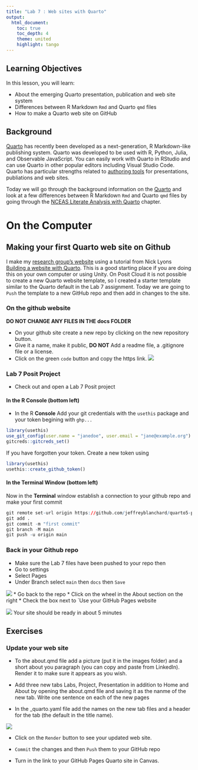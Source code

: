 ```yaml
---
title: "Lab 7 : Web sites with Quarto"
output:
  html_document:
    toc: true
    toc_depth: 4
    theme: united
    highlight: tango
---
```


## Learning Objectives

In this lesson, you will learn:

- About the emerging Quarto presentation, publication and web site system
- Differences between R Markdown `Rmd` and Quarto `qmd` files
- How to make a Quarto web site on GitHub

## Background

[Quarto](https://quarto.org/) has recently been developed as a next-generation, R Markdown-like publishing system. Quarto was developed to be used with R, Python, Julia, and Observable JavaScript. You can easily work with Quarto in RStudio and can use Quarto in other popular editors including Visual Studio Code. Quarto has particular strengths related to [authoring tools](https://quarto.org/docs/guide/) for presentations, publiations and web sites. 

Today we will go through the background information on the [Quarto](https://quarto.org/) and look at a few differences between R Markdown `Rmd` and Quarto `qmd` files by going through the [NCEAS Literate Analysis with Quarto](https://learning.nceas.ucsb.edu/2023-10-coreR/session_04.html) chapter.


# On the Computer

## Making your first Quarto web site on Github

I make my [research group's website](https://jeffreyblanchard.github.io/lab/) using a tutorial from Nick Lyons [Building a website with Quarto](https://nceas.github.io/scicomp.github.io/tutorials.html#building-a-website-with-quarto). This is a good starting place if you are doing this on your own computer or using Unity. On Posit Cloud it is not possible to create a new Quarto website template, so I created a starter template similar to the Quarto default in the Lab 7 assignment. Today we are going to `Push` the template to a new GitHub repo and then add in changes to the site.

###  On the github website

__DO NOT CHANGE ANY FILES IN THE docs FOLDER__

* On your github site create a new repo by clicking on the new repository button.
* Give it a name, make it public, __DO NOT__ Add a readme file, a .gitignore file or a license.
* Click on the green `code` button and copy the https link.
![](images/lab5/green_code_button.png)

### Lab 7 Posit Project
* Check out and open a Lab 7 Posit project

#### In the R Console (bottom left)
* In the R __Console__ Add your git credentials with the `usethis` package and your token begining with `ghp...`

```r
library(usethis)
use_git_config(user.name = "janedoe", user.email = "jane@example.org")
gitcreds::gitcreds_set() 
```

If you have forgotten your token. Create a new token using

```r
library(usethis)
usethis::create_github_token()
```
#### In the Terminal Window (bottom left)
Now in the __Terminal__ window establish a connection to your github repo and make your first commit

```r
git remote set-url origin https://github.com/jeffreyblanchard/quarto5-posit.git
git add .
git commit -m "first commit"
git branch -M main
git push -u origin main
```

### Back in your Github repo

* Make sure the Lab 7 files have been pushed to your repo then
* Go to settings
* Select Pages
* Under Branch select `main` then `docs` then `Save`

![](images/lab7/branch_main_docs.png)
* Go back to the repo
* Click on the wheel in the About section on the right
* Check the box next to `Use your GitHub Pages website

![](images/lab7/pages_box.png)
Your site should be ready in about 5 minutes

## Exercises

### Update your web site

* To the about.qmd file add a picture (put it in the images folder) and a short about you paragraph (you can copy and paste from LinkedIn). Render it to make sure it appears as you wish.

* Add three new tabs Labs, Project, Presentation in addition to Home and About by opening the about.qmd file and saving it as the nanme of the new tab. Write one sentence on each of the new pages

* In the _quarto.yaml file add the names on the new tab files and a header for the tab (the default in the title name).

![](images/lab7/quarto_yaml.png)

* Click on the `Render` button to see your updated web site.

* `Commit` the changes and then `Push` them to your GitHub repo

* Turn in the link to your GitHub Pages Quarto site in Canvas.
